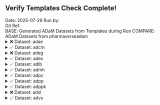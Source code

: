 ## Verify Templates Check Complete! 

Date:  2025-07-29 
Run by:   
Git Ref:   
BASE:  Generated ADaM Datasets from Templates during Run 
COMPARE:  ADaM Datasets from pharmaverseadam  
<details>
<summary>❌ Dataset: adae</summary>


```

Differences found between the objects!

Summary of BASE and COMPARE
  ==================================================================
    PROPERTY             BASE                       COMP            
  ------------------------------------------------------------------
      Name         get(comp_dataset)          get(new_dataset)      
     Class     "tbl_df, tbl, data.frame"  "tbl_df, tbl, data.frame" 
    Rows(#)              1191                       1191            
   Columns(#)             107                        105            
  ------------------------------------------------------------------


There are columns in BASE that are not in COMPARE !!
  =========
   COLUMNS 
  ---------
   DOSEON  
    DOSEU  
  ---------


```

</details>

<details>
<summary>✅ Dataset: adcm</summary>


```

No issues were found!
```

</details>

<details>
<summary>❌ Dataset: adeg</summary>


```

Differences found between the objects!

Summary of BASE and COMPARE
  ==================================================================
    PROPERTY             BASE                       COMP            
  ------------------------------------------------------------------
      Name         get(comp_dataset)          get(new_dataset)      
     Class     "tbl_df, tbl, data.frame"  "tbl_df, tbl, data.frame" 
    Rows(#)              78756                      78756           
   Columns(#)             108                        108            
  ------------------------------------------------------------------


Not all Values Compared Equal
  =============================
   Variable  No of Differences 
  -----------------------------
    EGSEQ          26717       
   EGSTRESU        24660       
    EGTPT          57540       
     ATPT          57540       
  -----------------------------


First 10 of 26717 rows are shown in table below
  ========================================
   VARIABLE  ..ROWNUMBER..  BASE  COMPARE 
  ----------------------------------------
    EGSEQ          1        127      1    
    EGSEQ          2        128      2    
    EGSEQ          3        129      3    
    EGSEQ          4        130      4    
    EGSEQ          5        131      5    
    EGSEQ          6        132      6    
    EGSEQ          7        133      7    
    EGSEQ          8        134      8    
    EGSEQ          9        135      9    
    EGSEQ         10        136     10    
  ----------------------------------------


First 10 of 24660 rows are shown in table below
  ===============================================
   VARIABLE  ..ROWNUMBER..    BASE      COMPARE  
  -----------------------------------------------
   EGSTRESU       12        BEATS/MIN  beats/min 
   EGSTRESU       13        BEATS/MIN  beats/min 
   EGSTRESU       14        BEATS/MIN  beats/min 
   EGSTRESU       16        BEATS/MIN  beats/min 
   EGSTRESU       17        BEATS/MIN  beats/min 
   EGSTRESU       18        BEATS/MIN  beats/min 
   EGSTRESU       20        BEATS/MIN  beats/min 
   EGSTRESU       21        BEATS/MIN  beats/min 
   EGSTRESU       22        BEATS/MIN  beats/min 
   EGSTRESU       24        BEATS/MIN  beats/min 
  -----------------------------------------------


First 10 of 57540 rows are shown in table below
  =================================================================
   VARIABLE  ..ROWNUMBER..  BASE              COMPARE              
  -----------------------------------------------------------------
    EGTPT         12         1    "AFTER LYING DOWN FOR 5 MINUTES" 
    EGTPT         13         2     "AFTER STANDING FOR 1 MINUTE"   
    EGTPT         14         3     "AFTER STANDING FOR 3 MINUTES"  
    EGTPT         16         1    "AFTER LYING DOWN FOR 5 MINUTES" 
    EGTPT         17         2     "AFTER STANDING FOR 1 MINUTE"   
    EGTPT         18         3     "AFTER STANDING FOR 3 MINUTES"  
    EGTPT         20         1    "AFTER LYING DOWN FOR 5 MINUTES" 
    EGTPT         21         2     "AFTER STANDING FOR 1 MINUTE"   
    EGTPT         22         3     "AFTER STANDING FOR 3 MINUTES"  
    EGTPT         24         1    "AFTER LYING DOWN FOR 5 MINUTES" 
  -----------------------------------------------------------------


First 10 of 57540 rows are shown in table below
  =================================================================
   VARIABLE  ..ROWNUMBER..  BASE              COMPARE              
  -----------------------------------------------------------------
     ATPT         12         1    "AFTER LYING DOWN FOR 5 MINUTES" 
     ATPT         13         2     "AFTER STANDING FOR 1 MINUTE"   
     ATPT         14         3     "AFTER STANDING FOR 3 MINUTES"  
     ATPT         16         1    "AFTER LYING DOWN FOR 5 MINUTES" 
     ATPT         17         2     "AFTER STANDING FOR 1 MINUTE"   
     ATPT         18         3     "AFTER STANDING FOR 3 MINUTES"  
     ATPT         20         1    "AFTER LYING DOWN FOR 5 MINUTES" 
     ATPT         21         2     "AFTER STANDING FOR 1 MINUTE"   
     ATPT         22         3     "AFTER STANDING FOR 3 MINUTES"  
     ATPT         24         1    "AFTER LYING DOWN FOR 5 MINUTES" 
  -----------------------------------------------------------------


```

</details>

<details>
<summary>✅ Dataset: adex</summary>


```

No issues were found!
```

</details>

<details>
<summary>✅ Dataset: adlb</summary>


```

No issues were found!
```

</details>

<details>
<summary>✅ Dataset: admh</summary>


```

No issues were found!
```

</details>

<details>
<summary>✅ Dataset: adpc</summary>


```

No issues were found!
```

</details>

<details>
<summary>✅ Dataset: adpp</summary>


```

No issues were found!
```

</details>

<details>
<summary>✅ Dataset: adppk</summary>


```

No issues were found!
```

</details>

<details>
<summary>❌ Dataset: adsl</summary>


```

Differences found between the objects!

Summary of BASE and COMPARE
  ==================================================================
    PROPERTY             BASE                       COMP            
  ------------------------------------------------------------------
      Name         get(comp_dataset)          get(new_dataset)      
     Class     "tbl_df, tbl, data.frame"  "tbl_df, tbl, data.frame" 
    Rows(#)               306                        306            
   Columns(#)             54                         54             
  ------------------------------------------------------------------


Not all Values Compared Equal
  =============================
   Variable  No of Differences 
  -----------------------------
    SAFFL           52         
  -----------------------------


First 10 of 52 rows are shown in table below
  ========================================
   VARIABLE  ..ROWNUMBER..  BASE  COMPARE 
  ----------------------------------------
    SAFFL          7         N     <NA>   
    SAFFL         14         N     <NA>   
    SAFFL         18         N     <NA>   
    SAFFL         19         N     <NA>   
    SAFFL         28         N     <NA>   
    SAFFL         33         N     <NA>   
    SAFFL         38         N     <NA>   
    SAFFL         41         N     <NA>   
    SAFFL         43         N     <NA>   
    SAFFL         46         N     <NA>   
  ----------------------------------------


```

</details>

<details>
<summary>✅ Dataset: advs</summary>


```

No issues were found!
```

</details>
